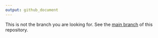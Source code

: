 ```yaml
---
output: github_document
---
```


This is not the branch you are looking for. See the [main branch](https://github.com/adamhsparks/ozviridis) of this repository.